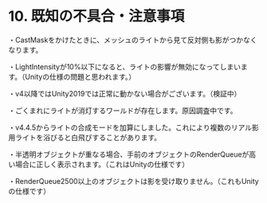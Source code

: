 # 10. 既知の不具合・注意事項
・CastMaskをかけたときに、メッシュのライトから見て反対側も影がつかなくなります。

・LightIntensityが10%以下になると、ライトの影響が無効になってしまいます。（Unityの仕様の問題と思われます。）

・v4以降ではUnity2019では正常に動かない場合がございます。（検証中）

・ごくまれにライトが消灯するワールドが存在します。原因調査中です。

・v4.4.5からライトの合成モードを加算にしました。これにより複数のリアル影用ライトを浴びると白飛びすることがあります。

・半透明オブジェクトが重なる場合、手前のオブジェクトのRenderQueueが高い場合に正しく表示されます。（これはUnityの仕様です）

・RenderQueue2500以上のオブジェクトは影を受け取りません。（これもUnityの仕様です）
